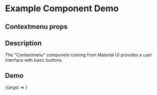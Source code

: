
<Meta title="Example/Contextmenu" component={Contextmenu} />

# Example Component Demo

## Contextmenu props
<Props of={Contextmenu} />

## Description

The "Contextmenu" component coming from Material UI provides a user interface with basic buttons.

## Demo

<Canvas>
  <Story name="Example Contextmenu">
    {(args) => <Contextmenu {...args} />}
  </Story>
</Canvas>
